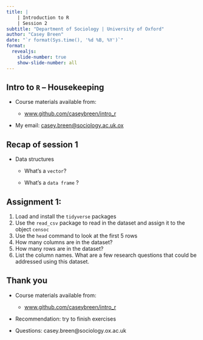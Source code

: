 ```yaml
---
title: |
    | Introduction to R
    | Session 2
subtitle: "Department of Sociology | University of Oxford"
author: "Casey Breen"
date: "`r format(Sys.time(), '%d %B, %Y')`"
format:
  revealjs:
    slide-number: true
    show-slide-number: all
---
```


## Intro to `R` -- Housekeeping

-   Course materials available from:

    -   [www.github.com/caseybreen/intro_r](www.github.com/caseybreen/intro_r)

-   My email: [casey.breen\@sociology.ac.uk.ox](casey.breen@sociology.ac.uk.ox)

## Recap of session 1

-   Data structures

    -   What's a `vector`?

    -   What's a `data frame` ?

## Assignment 1:

1.  Load and install the `tidyverse` packages
2.  Use the `read_csv` package to read in the dataset and assign it to the object `censoc`
3.  Use the `head` command to look at the first 5 rows
4.  How many columns are in the dataset?
5.  How many rows are in the dataset?
6.  List the column names. What are a few research questions that could be addressed using this dataset.

## Thank you

-   Course materials available from:

    -   [www.github.com/caseybreen/intro_r](www.github.com/caseybreen/intro_r)

-   Recommendation: try to finish exercises

-   Questions: casey.breen\@sociology.ox.ac.uk
